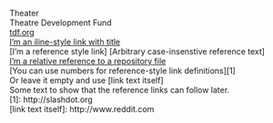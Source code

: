 Theater<br>
Theatre Development Fund<br>
[tdf.org](https://www.tdf.org)<br>
[I'm an iline-style link with title](https://www.google.com "Google's Homepage")<br>
[I'm a reference style link] [Arbitrary case-insenstive reference text]<br>
[I'm a relative reference to a repository file](.../blog/master/LICENSE)<br>
[You can use numbers for reference-style link definitions][1]<br>
Or leave it empty and use [link text itself]<br>
Some text to show that the reference links can follow later.<br>
[1]: http://slashdot.org<br>
[link text itself]: http://www.reddit.com<br>
